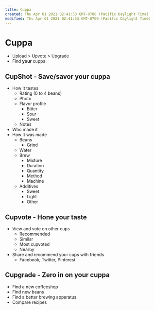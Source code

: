 ```yaml
---
title: Cuppa
created: Thu Apr 01 2021 02:41:53 GMT-0700 (Pacific Daylight Time)
modified: Thu Apr 01 2021 02:41:53 GMT-0700 (Pacific Daylight Time)
---
```

# Cuppa

* Upload > Upvote > Upgrade
* Find **your** cuppa.

## CupShot - Save/savor your cuppa

* How it tastes
    * Rating (0 to 4 beans)
    * Photo
    * Flavor profile
        * Bitter
        * Sour
        * Sweet
    * Notes
* Who made it
* How it was made
    * Beans
        * Grind
    * Water
    * Brew
        * Mixture
        * Duration
        * Quantity
        * Method
        * Machine
    * Additives
        * Sweet
        * Light
        * Other

## Cupvote - Hone your taste

* View and vote on other cups
    * Recommended
    * Similar
    * Most cupvoted
    * Nearby
* Share and recommend your cups with friends
    * Facebook, Twitter, Pinterest

## Cupgrade - Zero in on your cuppa

* Find a new coffeeshop
* Find new beans
* Find a better brewing apparatus
* Compare recipes